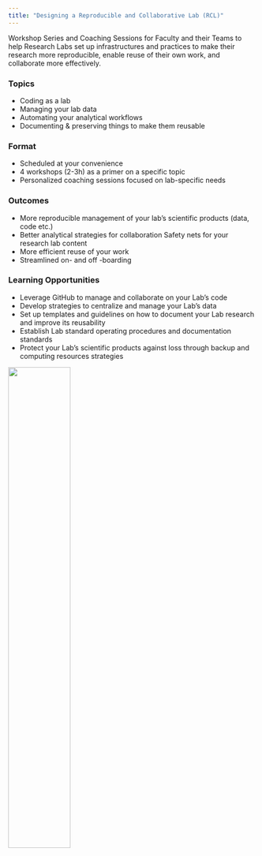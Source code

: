 ```yaml
---
title: "Designing a Reproducible and Collaborative Lab (RCL)"
---
```


Workshop Series and Coaching Sessions for Faculty and their Teams to help Research Labs set up infrastructures and practices to make their research more reproducible,
enable reuse of their own work, and collaborate more effectively.


### Topics

- Coding as a lab
- Managing your lab data
- Automating your analytical workflows
- Documenting & preserving things to make them reusable


### Format

- Scheduled at your convenience
- 4 workshops (2-3h) as a primer on a specific topic
- Personalized coaching sessions focused on lab-specific needs


### Outcomes

- More reproducible management of your lab's scientific products (data, code etc.) 
- Better analytical strategies for collaboration Safety nets for your research lab content 
- More efficient reuse of your work
- Streamlined on- and off -boarding


### Learning Opportunities

- Leverage GitHub to manage and collaborate on your Lab’s code 
- Develop strategies to centralize and manage your Lab’s data 
- Set up templates and guidelines on how to document your Lab research and improve its reusability
- Establish Lab standard operating procedures and documentation standards
- Protect your Lab’s scientific products against loss through backup and computing resources strategies



![](img/rds_hex.png){fig-align="center" width=50%}
